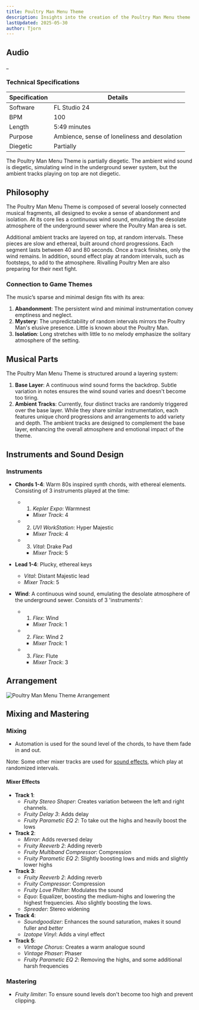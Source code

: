 ```yaml
---
title: Poultry Man Menu Theme
description: Insights into the creation of the Poultry Man Menu theme
lastUpdated: 2025-05-30
author: Tjorn
---
```



## Audio

<AudioPlayer
  src="/music/poultry-man-song.mp3"
  title="Poultry Man Menu Music"
  description="A haunting, ambient theme designed to evoke loneliness and mystery in the underground sewers. Built on a foundation of continuous wind and layered with ethereal synths and plucky keys, this track immerses players in the desolate world of the Poultry Man, blending diegetic and non-diegetic elements for a deeply atmospheric experience."
/>
_

### Technical Specifications

| Specification | Details                                      |
| ------------- | -------------------------------------------- |
| Software      | FL Studio 24                                 |
| BPM           | 100                                          |
| Length        | 5:49 minutes                                 |
| Purpose       | Ambience, sense of loneliness and desolation |
| Diegetic      | Partially                                    |

The Poultry Man Menu Theme is partially diegetic. The ambient wind sound is diegetic, simulating wind in the underground sewer system, but the ambient tracks playing on top are not diegetic.

## Philosophy

The Poultry Man Menu Theme is composed of several loosely connected musical fragments, all designed to evoke a sense of abandonment and isolation. At its core lies a continuous wind sound, emulating the desolate atmosphere of the underground sewer where the Poultry Man area is set.

Additional ambient tracks are layered on top, at random intervals. These pieces are slow and ethereal, built around chord progressions. Each segment lasts between 40 and 80 seconds. Once a track finishes, only the wind remains. In addition, sound effect play at random intervals, such as footsteps, to add to the atmosphere. Rivalling Poultry Men are also preparing for their next fight.

### Connection to Game Themes

The music’s sparse and minimal design fits with its area:

1. **Abandonment**: The persistent wind and minimal instrumentation convey emptiness and neglect.
2. **Mystery**: The unpredictability of random intervals mirrors the Poultry Man's elusive presence. Little is known about the Poultry Man.
3. **Isolation**: Long stretches with little to no melody emphasize the solitary atmosphere of the setting.

## Musical Parts

The Poultry Man Menu Theme is structured around a layering system:

1. **Base Layer**: A continuous wind sound forms the backdrop. Subtle variation in notes ensures the wind sound varies and doesn't become too tiring.
2. **Ambient Tracks**: Currently, four distinct tracks are randomly triggered over the base layer. While they share similar instrumentation, each features unique chord progressions and arrangements to add variety and depth. The ambient tracks are designed to complement the base layer, enhancing the overall atmosphere and emotional impact of the theme.

## Instruments and Sound Design

### Instruments

- **Chords 1-4**: Warm 80s inspired synth chords, with ethereal elements. Consisting of 3 instruments played at the time:

  - 1. _Kepler Expo_: Warmnest
    - _Mixer Track_: 4
  - 2. _UVI WorkStation_: Hyper Majestic
    - _Mixer Track_: 4
  - 3. _Vital_: Drake Pad
    - _Mixer Track_: 5

- **Lead 1-4**: Plucky, ethereal keys

  - _Vital_: Distant Majestic lead
  - _Mixer Track_: 5

- **Wind**: A continuous wind sound, emulating the desolate atmosphere of the underground sewer. Consists of 3 'instruments':
  - 1. _Flex_: Wind
    - _Mixer Track_: 1
  - 2. _Flex_: Wind 2
    - _Mixer Track_: 1
  - 3. _Flex_: Flute
    - _Mixer Track_: 3

## Arrangement

![Poultry Man Menu Theme Arrangement](../../../../../assets/fowl-play/art/music/poultry-man-menu/arrangement.png)

## Mixing and Mastering

### Mixing

- Automation is used for the sound level of the chords, to have them fade in and out.

Note: Some other mixer tracks are used for [sound effects](/fowl-play/art/sound/poultry-man-menu), which play at randomized intervals.

#### Mixer Effects

- **Track 1**:
  - _Fruity Stereo Shaper_: Creates variation between the left and right channels.
  - _Fruity Delay 3_: Adds delay
  - _Fruity Parametic EQ 2_: To take out the highs and heavily boost the lows
- **Track 2**:
  - _Mirror_: Adds reversed delay
  - _Fruity Reeverb 2_: Adding reverb
  - _Fruity Multiband Compressor_: Compression
  - _Fruity Parametic EQ 2_: Slightly boosting lows and mids and slightly lower highs
- **Track 3**:
  - _Fruity Reeverb 2_: Adding reverb
  - _Fruity Compressor_: Compression
  - _Fruity Love Philter_: Modulates the sound
  - _Equo_: Equalizer, boosting the medium-highs and lowering the highest frequencies. Also slightly boosting the lows.
  - _Spreader_: Stereo widening
- **Track 4**:
  - _Soundgoodizer_: Enhances the sound saturation, makes it sound fuller and _better_
  - _Izotope Vinyl_: Adds a vinyl effect
- **Track 5**:
  - _Vintage Chorus_: Creates a warm analogue sound
  - _Vintage Phaser_: Phaser
  - _Fruity Parametic EQ 2_: Removing the highs, and some additional harsh frequencies

### Mastering

- _Fruity limiter_: To ensure sound levels don't become too high and prevent clipping.
